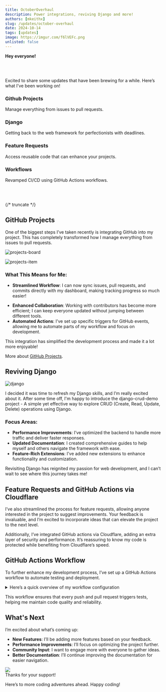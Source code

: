 ```yaml
---
title: OctoberOverhaul
description: Power integrations, reviving Django and more!
authors: [mkeithx]
slug: /updates/october-overhaul
date: 2024-10-14
tags: [updates]
image: https://imgur.com/f6lVEFc.png
unlisted: false
---
```


<!-- # Exciting Updates: Reviving Django with Algolia Search and GitHub Integration -->

**Hey everyone!**

<Card>
    <CardImage
      cardImageUrl='/img/new-blog-default.png'
    />
    
  </Card>

<br></br>


Excited to share some updates that have been brewing for a while. Here’s what I’ve been working on!


<Columns className='item margin-bottom-lg' > 

<Column  className='text--left item  padding--sm'>
<Card shadow='tl'  style={{border: '1.5px solid var(--ifm-color-primary)', height:'100%'}}>
    <CardHeader>
      <h3>Github Projects</h3>
    </CardHeader>
    <CardBody>
      Manage everything from issues to pull requests.
    </CardBody>
  </Card>
</Column>

<Column  className='text--left item  padding--sm'>
<Card shadow='tl'style={{border: '1.5px solid var(--ifm-color-primary)', height:'100%'}}>
    <CardHeader>
      <h3>Django</h3>
    </CardHeader>
    <CardBody>
    Getting back to the web framework for perfectionists with deadlines.
    </CardBody>
  </Card>
</Column>


</Columns> 
<Columns className='item margin-bottom-lg' > 

<Column  className='text--left item  padding--sm'>
<Card shadow='tl'  style={{border: '1.5px solid var(--ifm-color-primary)', height:'100%'}}>
    <CardHeader>
      <h3>Feature Requests</h3>
    </CardHeader>
    <CardBody>
      Access reusable code that can enhance your projects.
    </CardBody>
  </Card>
</Column>

<Column  className='text--left item  padding--sm'>
<Card shadow='tl'style={{border: '1.5px solid var(--ifm-color-primary)', height:'100%'}}>
    <CardHeader>
      <h3>Workflows</h3>
    </CardHeader>
    <CardBody>
    Revamped CI/CD using GitHub Actions workflows.
    </CardBody>
  </Card>
</Column>


</Columns> 

<br></br>


{/* truncate */}

## GitHub Projects

One of the biggest steps I’ve taken recently is integrating GitHub into my project. This has completely transformed how I manage everything from issues to pull requests.

![projects-board](projects-board.png)

![projects-item](projects-items.png)

### What This Means for Me:
- **Streamlined Workflow**: I can now sync issues, pull requests, and commits directly with my dashboard, making tracking progress so much easier!

<!-- ![prlinked](prlinked.png) -->

- **Enhanced Collaboration**: Working with contributors has become more efficient; I can keep everyone updated without jumping between different tools.
- **Automated Actions**: I’ve set up specific triggers for GitHub events, allowing me to automate parts of my workflow and focus on development.

This integration has simplified the development process and made it a lot more enjoyable! 

More about [GitHub Projects](https://docs.github.com/en/issues/planning-and-tracking-with-projects).




## Reviving Django

![django](/img/projects/django-crud-demo.png)

I decided it was time to refresh my Django skills, and I’m really excited about it. After some time off, I'm happy to introduce the django-crud-demo project -  A simple yet effective way to explore CRUD (Create, Read, Update, Delete) operations using Django. 

### Focus Areas:
- **Performance Improvements**: I’ve optimized the backend to handle more traffic and deliver faster responses.
- **Updated Documentation**: I created comprehensive guides to help myself and others navigate the framework with ease.
- **Feature-Rich Extensions**: I’ve added new extensions to enhance functionality and customization.

Revisiting Django has reignited my passion for web development, and I can’t wait to see where this journey takes me!

## Feature Requests and GitHub Actions via Cloudflare

I’ve also streamlined the process for feature requests, allowing anyone interested in the project to suggest improvements. Your feedback is invaluable, and I’m excited to incorporate ideas that can elevate the project to the next level.

Additionally, I’ve integrated GitHub actions via Cloudflare, adding an extra layer of security and performance. It’s reassuring to know my code is protected while benefiting from Cloudflare’s speed.

## GitHub Actions Workflow

To further enhance my development process, I’ve set up a GitHub Actions workflow to automate testing and deployment. 

<details>

<summary>Here’s a quick overview of my workflow configuration</summary>

```yaml
name: "Setup Python"

on:
  push:
    branches:
      - main
  pull_request:
    branches:
      - main

jobs:
  build:
    runs-on: ubuntu-latest
    strategy:
      fail-fast: false
      matrix:
        python-version: ["3.10", "3.11"]

    steps:
      - uses: actions/checkout@v4
      - uses: actions/setup-python@v5
        with:
          python-version: ${{ matrix.python-version }}
      - name: Install dependencies
        run: |
          python -m pip install --upgrade pip
          pip install --upgrade -r requirements.txt
      - name: Hello world
        run: |
          python hello_world.py
```
</details>


This workflow ensures that every push and pull request triggers tests, helping me maintain code quality and reliability.


## What's Next

I’m excited about what’s coming up:

- **New Features**: I’ll be adding more features based on your feedback.
- **Performance Improvements**: I’ll focus on optimizing the project further.
- **Community Input**: I want to engage more with everyone to gather ideas.
- **Better Documentation**: I’ll continue improving the documentation for easier navigation.



<Card>
    <CardHeader
      className='padding-top--lg'
      style={{ backgroundColor: 'rgb(33 126 209)' , color:'black'}}
    >
      <div className='avatar avatar--vertical'>
        <img
          className='avatar__photo avatar__photo--xl' 
          src='https://github.com/mkeithx.png'
        />
        <div className='avatar__intro'>
          <div className='avatar__name'>Thanks for your support! </div>
          <span className='avatar__subtitle'>
            <!-- <a style={{ color:'white'}} href='https://mkeithx.pages.dev/'>The SpaceHub Project</a> -->
            <p style={{ color:'white'}}>Here’s to more coding adventures ahead. Happy coding!</p>
          </span>
        </div>
      </div>
</CardHeader>
</Card>